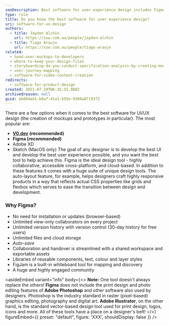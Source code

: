 ```yaml
---
seoDescription: Best software for user experience design includes Figma, V0.dev, Adobe XD, and Sketch, offering collaborative, cloud-based tools for creating wireframes, prototypes, and responsive designs.
type: rule
title: Do you know the best software for user experience design?
uri: software-for-ux-design
authors:
  - title: Jayden Alchin
    url: https://ssw.com.au/people/jayden-alchin
  - title: Tiago Araujo
    url: https://ssw.com.au/people/tiago-araujo
related:
  - hand-over-mockups-to-developers
  - where-to-keep-your-design-files
  - storyboarding-do-you-conduct-specification-analysis-by-creating-mock-ups
  - user-journey-mapping
  - software-for-video-content-creation
redirects:
  - software-for-product-design
created: 2021-07-20T06:35:55.000Z
archivedreason: null
guid: ebd84a41-b8a7-41a1-b55e-9300a8719372
---
```


There are a few options when it comes to the best software for UI/UX design (the creation of mockups and prototypes in particular). The most popular are:

- [**V0.dev**](https://v0.dev/) **(recommended)**
- **Figma (recommended)**
- Adobe XD
- Sketch (MacOS only)
The goal of any designer is to develop the best UI and develop the best user experience possible, and you want the best tool to help achieve this. Figma is the ideal design tool - highly collaborative, accessible cross-platform, and cloud-based. In addition to these features it comes with a huge suite of unique design tools. The auto-layout feature, for example, helps designers craft highly responsive products in a way that reflects actual CSS properties like grids and flexbox which serves to ease the transition between design and development.

<youtubeEmbed url="https://www.youtube.com/embed/Cx2dkpBxst8" description="Figure: Figma helps designers bring ideas to life in a wireframe or prototype." />

### Why Figma?

- No need for installation or updates (browser-based)
- Unlimited view-only collaborators on every project
- Unlimited version history with version control (30-day history for free users)
- Unlimited files and cloud storage
- _Auto-save_
- Collaboration and handover is streamlined with a shared workspace and exportable assets
- Libraries of reusable components, text, colour and layer styles
- FigJam is a built-in whiteboard tool for mapping and discovery
- A huge and highly engaged community

<asideEmbed
  variant="info"
  body={<>
    **Note:** One tool doesn't always replace the others! **Figma** does not include the print design and photo editing features of **Adobe Photoshop** and other software also used by designers. Photoshop is the industry standard in raster (pixel-based) graphics editing, photography and digital art. **Adobe Illustrator**, on the other hand, is the standard vector-based design tool used for print design, logos, icons and more. All of these tools have a place on a designer's belt!
  </>}
  figureEmbed={{
    preset: "default",
    figure: 'XXX',
    shouldDisplay: false
  }}
/>
